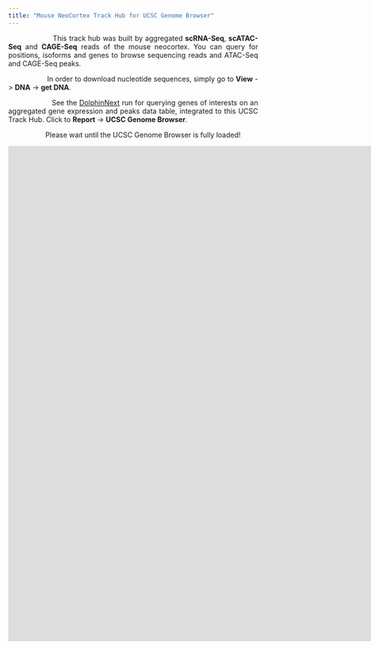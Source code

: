 ```yaml
---
title: "Mouse NeoCortex Track Hub for UCSC Genome Browser"
---
```


<style>
table, th, td {
  border: 1px solid black;
  border-collapse: collapse;
}
body {
text-align: justify}
.main-container {
  max-width: 1850px;
  margin-left: auto;
  margin-right: auto;
}
h1, h2, h3 {
   text-align: center;
}
</style>

<!-- ### Count Data -->

<!-- ```{r echo=FALSE, include=FALSE} -->
<!-- knitr::opts_chunk$set(warning = FALSE, message = FALSE)  -->
<!-- library(DT) -->
<!-- library(knitr) -->
<!-- datax_rna <- read.table("files/rna_feature_metadata_mouse.tsv", header = T, sep = "\t", row.names = NULL) -->
<!-- datax_atac <- read.table("files/atac_feature_metadata_mouse.tsv", header = T, sep = "\t", row.names = NULL) -->
<!-- datax_cage <- read.table("files/cage_feature_metadata_mouse.tsv", header = T, sep = "\t", row.names = NULL) -->
<!-- ``` -->

<!-- #### **RNA-Seq** -->

<!-- <div align="center"> -->
<!-- ``` {r fig1, echo = FALSE, include=TRUE} -->
<!-- DT::datatable(datax_rna, class = 'display responsive nowrap', filter = 'top', options = list(scrollX = TRUE), rownames = FALSE) -->
<!-- ``` -->
<!-- </div> -->

<!-- #### **ATAC-Seq** -->

<!-- <div align="center"> -->
<!-- ``` {r fig2, echo = FALSE, include=TRUE} -->
<!-- DT::datatable(datax_atac, class = 'display responsive nowrap', filter = 'top', options = list(scrollX = TRUE), rownames = FALSE) -->
<!-- ``` -->
<!-- </div> -->

<!-- #### **CAGE-Seq** -->

<!-- <div align="center"> -->
<!-- ``` {r fig3, echo = FALSE, include=TRUE} -->
<!-- DT::datatable(datax_cage, class = 'display responsive nowrap', filter = 'top', options = list(scrollX = TRUE), rownames = FALSE) -->
<!-- ``` -->
<!-- </div> -->

<!-- ### Genome Browser -->

<!-- <div align="center"> -->
<!--   <iframe width='1850px' height='1000px' frameBorder='0' src='https://genome.ucsc.edu/cgi-bin/hgTracks?db=mm10&lastVirtModeType=default&lastVirtModeExtraState=&virtModeType=default&virtMode=0&nonVirtPosition=&position=chr18%3A15393391%2D15410982&hgsid=1402705023_aKIR7wgaDGxjpAodVTAk7KXf1wpp'> -->
<!--     <p>Your browser does not support iframes</p> -->
<!--   </iframe> -->
<!-- </div> -->

&nbsp;&nbsp;&nbsp;&nbsp;&nbsp;&nbsp;&nbsp;&nbsp;&nbsp;&nbsp;&nbsp;&nbsp;&nbsp;&nbsp;&nbsp;&nbsp;&nbsp;&nbsp; This track hub was built by aggregated **scRNA-Seq**, **scATAC-Seq** and **CAGE-Seq** reads of the mouse neocortex. You can query for positions, isoforms and genes to browse sequencing reads and ATAC-Seq and CAGE-Seq peaks. 

&nbsp;&nbsp;&nbsp;&nbsp;&nbsp;&nbsp;&nbsp;&nbsp;&nbsp;&nbsp;&nbsp;&nbsp;&nbsp;&nbsp;&nbsp;&nbsp;&nbsp;&nbsp; In order to download nucleotide sequences, simply go to **View** -> **DNA** ->  **get DNA**. 

&nbsp;&nbsp;&nbsp;&nbsp;&nbsp;&nbsp;&nbsp;&nbsp;&nbsp;&nbsp;&nbsp;&nbsp;&nbsp;&nbsp;&nbsp;&nbsp;&nbsp;&nbsp; See the [DolphinNext](https://dnext.dolphinnext.com/index.php?np=3&id=265) run for querying genes of interests on an aggregated gene expression and peaks data table, integrated to this UCSC Track Hub. Click to **Report** -> **UCSC Genome Browser**. 

&nbsp;&nbsp;&nbsp;&nbsp;&nbsp;&nbsp;&nbsp;&nbsp;&nbsp;&nbsp;&nbsp;&nbsp;&nbsp;&nbsp;&nbsp;&nbsp;&nbsp;&nbsp; Please waıt until the UCSC Genome Browser is fully loaded!

<div align="center">
  <iframe width='1650px' height='1000px' frameBorder='0' src='https://genome.ucsc.edu/cgi-bin/hgTracks?db=mm10&lastVirtModeType=default&lastVirtModeExtraState=&virtModeType=default&virtMode=0&nonVirtPosition=&position=chr18%3A15393391%2D15410982&hgsid=1402705023_aKIR7wgaDGxjpAodVTAk7KXf1wpp'>
    <p>Your browser does not support iframes</p>
  </iframe>
</div>